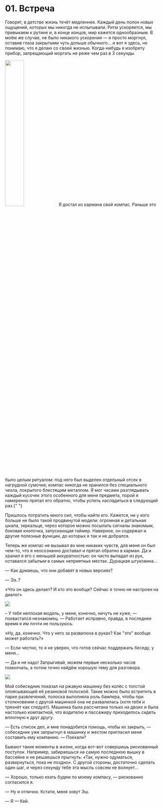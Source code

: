 

# 01. Встреча

Говорят, в детстве жизнь течёт медленнее. Каждый день полон новых ощущений, которых мы никогда не
испытывали. Ритм ускоряется, мы привыкаем к рутине и, в конце концов, мир кажется однообразным. В
моём же случае, не было никакого ускорения — я просто моргнул, оставив глаза закрытыми чуть дольше
обычного... и вот я здесь, не понимаю, что я делаю со своей жизнью. Когда-нибудь я изобрету прибор,
запрещающий моргать не реже чем <TV video="-01-XBHXFq8">раз в 3 секунды</TV>.

<Image src={picOne} float="right" width="35%" />Я достал из кармана свой компас. Раньше это было
целым ритуалом: под него был выделен отдельный отсек в нагрудной сумочке; компас никогда не хранился
без специального чехла, покрытого блестящим металлом. Я мог часами разглядывать каждый кусочек этого
особенного для меня предмета, порой я намеренно прятал его обратно, чтобы успеть насладиться в
следующий раз.{" "}

Пришлось потратить много сил, чтобы найти его. Кажется, ни у кого больше не было такой продвинутой
модели: огромная и детальная шкала, зеркальце, через которое можно посылать сигналы знакомым,
боковая кнопочка, запускающая таймер. Наверное, он содержал и другие полезные функции, до которых я
так и не добрался. <Gem oct={3} />

Теперь же компас не вызывал во мне никаких чувств, для меня он был чем-то, что я неосознанно
доставал и прятал обратно в карман. Да и хранил я его с меньшей аккуратностью: он часто выпадал из
рук, оставался забытым в самых неприятных местах. Дурацкая штуковина...

— Как думаешь, что они добавят в новых версиях?

— Ээ..?

«Что он здесь делает? И кто это вообще? Сейчас я точно не настроен на диалог»

<Image src={picTwo} />

– У тебя неплохая модель, у меня, конечно, ничуть не хуже, — похвастался незнакомец. — Работает
исправно, правда, в последнее время я им почти не пользуюсь.

«Ну, да, конечно. Что у него за развалюха в руках? Как "это" вообще может работать?»

— Если честно, то я не уверен, что готов сейчас поддержать беседу, у меня...

— Да и не надо! Запрыгивай, можем первые несколько часов помолчать, а потом точно найдём хорошую
тему для разговора.

<Image src={picThree} />

Мой собеседник показал на ржавую машинку без колёс с толстой опоясывающей её резиновой полоской.
Такие можно было встретить в парке развлечений, полоска выполняла роль бампера, чтобы при
столкновении с другой машинкой она не развалилась (хотя тебя и тряхнёт как следует). Машинка была
рассчитана только на двоих и была настолько компактной, что водителю и пассажиру приходилось сидеть
вплотную к друг другу.

— Есть список дел, и мне понадобится помощь, чтобы их закрыть, — собеседник уже запрыгнул в машинку
и жестом пригласил меня составить ему компанию. — Поехали? <Gem oct={0} />

Бывают такие моменты в жизни, когда вот-вот совершишь рискованный поступок. Например, забираешься на
самую последнюю вышку в бассейне и не решаешься прыгнуть: «Так, нужно одуматься, развернуться, пока
не поздно». С другой стороны, достаточно сделать один шаг, и через секунду тебе эта мысль совсем не
волнует...

— Хорошо, только ехать будем по моему компасу, — рискованно согласился я.

— Ну и отлично. Кстати, меня зовут Эш.

— Я — Кей.
